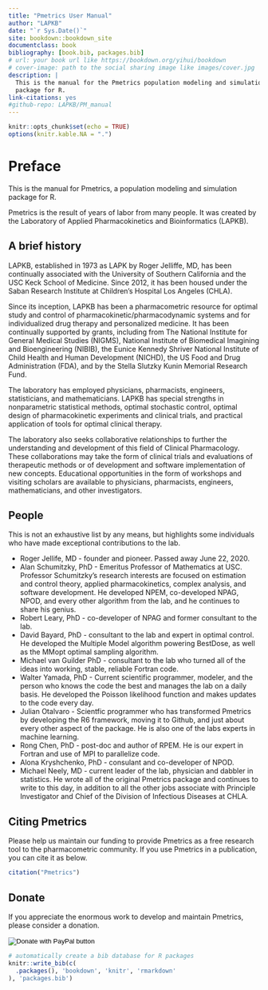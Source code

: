 ```yaml
--- 
title: "Pmetrics User Manual"
author: "LAPKB"
date: "`r Sys.Date()`"
site: bookdown::bookdown_site
documentclass: book
bibliography: [book.bib, packages.bib]
# url: your book url like https://bookdown.org/yihui/bookdown
# cover-image: path to the social sharing image like images/cover.jpg
description: |
  This is the manual for the Pmetrics population modeling and simulation
  package for R.
link-citations: yes
#github-repo: LAPKB/PM_manual
---
```


```r
knitr::opts_chunk$set(echo = TRUE)
options(knitr.kable.NA = ".")
```

# Preface

This is the manual for Pmetrics, a population modeling and simulation package for R.

Pmetrics is the result of years of labor from many people. It was created by the Laboratory of Applied Pharmacokinetics and Bioinformatics (LAPKB).

## A brief history

LAPKB, established in 1973 as LAPK by Roger Jelliffe, MD, has been continually associated with the University of Southern California and  the USC Keck School of Medicine. Since 2012, it has been housed under the Saban Research Institute at Children's Hospital Los Angeles (CHLA).

Since its inception, LAPKB has been a pharmacometric resource for optimal study and control of pharmacokinetic/pharmacodynamic systems and for individualized drug therapy and personalized medicine. It has been continually supported by grants, including from The National Institute for General Medical Studies (NIGMS), National Institute of Biomedical Imagining and Bioengineering (NIBIB), the Eunice Kennedy Shriver National Institute of Child Health and Human Development (NICHD),  the US Food and Drug Administration (FDA), and by the Stella Slutzky Kunin Memorial Research Fund.

The laboratory has employed physicians, pharmacists, engineers, statisticians, and mathematicians. LAPKB has special strengths in nonparametric statistical methods, optimal stochastic control, optimal design of pharmacokinetic experiments and clinical trials, and practical application of tools for optimal clinical therapy.

The laboratory also seeks collaborative relationships to further the understanding and development of this field of Clinical Pharmacology. These collaborations may take the form of clinical trials and evaluations of therapeutic methods or of development and software implementation of new concepts. Educational opportunities in the form of workshops and visiting scholars are available to physicians, pharmacists, engineers, mathematicians, and other investigators. 

## People

This is not an exhaustive list by any means, but highlights some individuals who have made exceptional contributions to the lab.

* Roger Jellife, MD - founder and pioneer. Passed away  June 22, 2020.
* Alan Schumitzky, PhD - Emeritus Professor of Mathematics at USC. Professor Schumitzky's research interests are focused on estimation and control theory, applied pharmacokinetics, complex analysis, and software development. He developed NPEM, co-developed NPAG, NPOD, and every other algorithm from the lab, and he continues to share his genius.
* Robert Leary, PhD - co-developer of NPAG and former consultant to the lab. 
* David Bayard, PhD - consultant to the lab and expert in optimal control. He developed the Multiple Model algorithm powering BestDose, as well as the MMopt optimal sampling algorithm.
* Michael van Guilder PhD - consultant to the lab who turned all of the ideas into working, stable, reliable Fortran code.
* Walter Yamada, PhD - Current scientific programmer, modeler, and the person who knows the code the best and manages the lab on a daily basis. He developed the Poisson likelihood function and makes updates to the code every day.
* Julian Otalvaro - Scientfic programmer who has transformed Pmetrics by developing the R6 framework, moving it to Github, and just about every other aspect of the package. He is also one of the labs experts in machine learning.
* Rong Chen, PhD - post-doc and author of RPEM. He is our expert in Fortran and use of MPI to parallelize code.
* Alona Kryshchenko, PhD - consulant and co-developer of NPOD.
* Michael Neely, MD - current leader of the lab, physician and dabbler in statistics. He wrote all of the original Pmetrics package and continues to write to this day, in addition to all the other jobs associate with Principle Investigator and Chief of the Division of Infectious Diseases at CHLA.

## Citing Pmetrics

Please help us maintain our funding to provide Pmetrics as a free
research tool to the pharmacometric community. If you use Pmetrics in a
publication, you can cite it as below.

```r
citation("Pmetrics")
```

## Donate

If you appreciate the enormous work to develop and maintain Pmetrics,
please consider a donation.

<form action="https://www.paypal.com/cgi-bin/webscr" method="post" target="_top">
  <input type="hidden" name="cmd" value="_s-xclick">
  <input type="hidden" name="hosted_button_id" value="5QPCGE2M68SGL">
  <input type="image" src="https://www.paypalobjects.com/en_US/i/btn/btn_donate_SM.gif" border="0"
  name="submit" title="PayPal - The safer, easier way to pay online!"
  alt="Donate with PayPal button">
  <img alt="" border="0" src="https://www.paypal.com/en_US/i/scr/pixel.gif" width="1" height="1">
</form>



```r
# automatically create a bib database for R packages
knitr::write_bib(c(
  .packages(), 'bookdown', 'knitr', 'rmarkdown'
), 'packages.bib')
```
